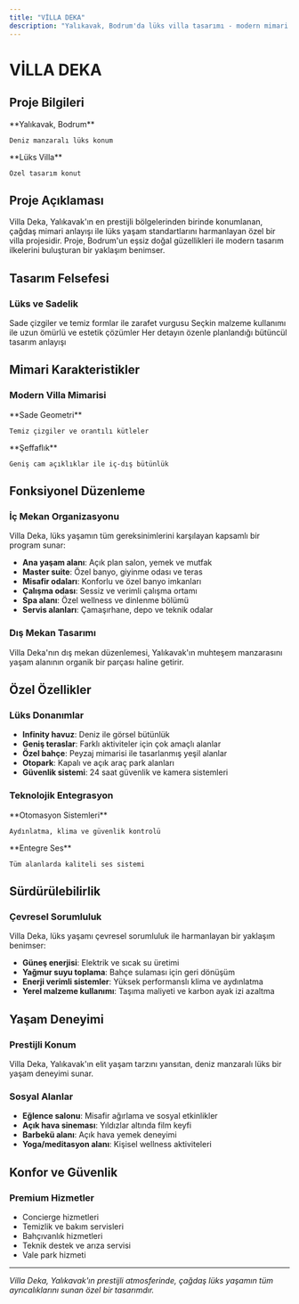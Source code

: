 ```yaml
---
title: "VİLLA DEKA"
description: "Yalıkavak, Bodrum'da lüks villa tasarımı - modern mimari ve deniz manzarası"
---
```


# VİLLA DEKA

## Proje Bilgileri

<CardGroup cols={2}>
  <Card title="Konum" icon="location-dot">
    **Yalıkavak, Bodrum**
    
    Deniz manzaralı lüks konum
  </Card>
  
  <Card title="Tip" icon="crown">
    **Lüks Villa**
    
    Özel tasarım konut
  </Card>
</CardGroup>

## Proje Açıklaması

Villa Deka, Yalıkavak'ın en prestijli bölgelerinden birinde konumlanan, çağdaş mimari anlayışı ile lüks yaşam standartlarını harmanlayan özel bir villa projesidir. Proje, Bodrum'un eşsiz doğal güzellikleri ile modern tasarım ilkelerini buluşturan bir yaklaşım benimser.

## Tasarım Felsefesi

### Lüks ve Sadelik

<Steps>
  <Step title="Minimalist Yaklaşım">
    Sade çizgiler ve temiz formlar ile zarafet vurgusu
  </Step>
  
  <Step title="Kaliteli Malzemeler">
    Seçkin malzeme kullanımı ile uzun ömürlü ve estetik çözümler
  </Step>
  
  <Step title="Detay Odaklı Tasarım">
    Her detayın özenle planlandığı bütüncül tasarım anlayışı
  </Step>
</Steps>

## Mimari Karakteristikler

### Modern Villa Mimarisi

<CardGroup cols={2}>
  <Card title="Geometrik Form" icon="square">
    **Sade Geometri**
    
    Temiz çizgiler ve orantılı kütleler
  </Card>
  
  <Card title="Cam Yüzeyler" icon="window">
    **Şeffaflık**
    
    Geniş cam açıklıklar ile iç-dış bütünlük
  </Card>
</CardGroup>

## Fonksiyonel Düzenleme

### İç Mekan Organizasyonu

Villa Deka, lüks yaşamın tüm gereksinimlerini karşılayan kapsamlı bir program sunar:

- **Ana yaşam alanı**: Açık plan salon, yemek ve mutfak
- **Master suite**: Özel banyo, giyinme odası ve teras
- **Misafir odaları**: Konforlu ve özel banyo imkanları
- **Çalışma odası**: Sessiz ve verimli çalışma ortamı
- **Spa alanı**: Özel wellness ve dinlenme bölümü
- **Servis alanları**: Çamaşırhane, depo ve teknik odalar

### Dış Mekan Tasarımı

<Note>
Villa Deka'nın dış mekan düzenlemesi, Yalıkavak'ın muhteşem manzarasını yaşam alanının organik bir parçası haline getirir.
</Note>

## Özel Özellikler

### Lüks Donanımlar

- **Infinity havuz**: Deniz ile görsel bütünlük
- **Geniş teraslar**: Farklı aktiviteler için çok amaçlı alanlar
- **Özel bahçe**: Peyzaj mimarisi ile tasarlanmış yeşil alanlar
- **Otopark**: Kapalı ve açık araç park alanları
- **Güvenlik sistemi**: 24 saat güvenlik ve kamera sistemleri

### Teknolojik Entegrasyon

<CardGroup cols={2}>
  <Card title="Akıllı Ev" icon="robot">
    **Otomasyon Sistemleri**
    
    Aydınlatma, klima ve güvenlik kontrolü
  </Card>
  
  <Card title="Ses Sistemi" icon="volume-high">
    **Entegre Ses**
    
    Tüm alanlarda kaliteli ses sistemi
  </Card>
</CardGroup>

## Sürdürülebilirlik

### Çevresel Sorumluluk

Villa Deka, lüks yaşamı çevresel sorumluluk ile harmanlayan bir yaklaşım benimser:

- **Güneş enerjisi**: Elektrik ve sıcak su üretimi
- **Yağmur suyu toplama**: Bahçe sulaması için geri dönüşüm
- **Enerji verimli sistemler**: Yüksek performanslı klima ve aydınlatma
- **Yerel malzeme kullanımı**: Taşıma maliyeti ve karbon ayak izi azaltma

## Yaşam Deneyimi

### Prestijli Konum

<Tip>
Villa Deka, Yalıkavak'ın elit yaşam tarzını yansıtan, deniz manzaralı lüks bir yaşam deneyimi sunar.
</Tip>

### Sosyal Alanlar

- **Eğlence salonu**: Misafir ağırlama ve sosyal etkinlikler
- **Açık hava sineması**: Yıldızlar altında film keyfi
- **Barbekü alanı**: Açık hava yemek deneyimi
- **Yoga/meditasyon alanı**: Kişisel wellness aktiviteleri

## Konfor ve Güvenlik

### Premium Hizmetler

- Concierge hizmetleri
- Temizlik ve bakım servisleri
- Bahçıvanlık hizmetleri
- Teknik destek ve arıza servisi
- Vale park hizmeti

---

*Villa Deka, Yalıkavak'ın prestijli atmosferinde, çağdaş lüks yaşamın tüm ayrıcalıklarını sunan özel bir tasarımdır.*

